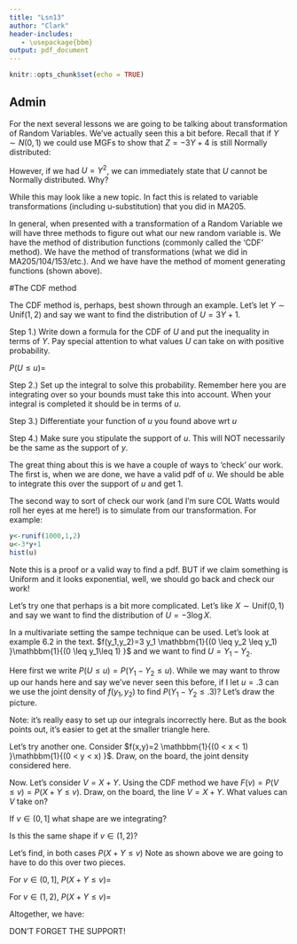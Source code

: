 ```yaml
---
title: "Lsn13"
author: "Clark"
header-includes:
   - \usepackage{bbm}
output: pdf_document
---
```


```r
knitr::opts_chunk$set(echo = TRUE)
```

## Admin

For the next several lessons we are going to be talking about transformation of Random Variables.  We've actually seen this a bit before.  Recall that if $Y \sim N(0,1)$ we could use MGFs to show that $Z=-3Y+4$ is still Normally distributed:

\vspace{1.in}
However, if we had $U=Y^2$, we can immediately state that $U$ cannot be Normally distributed.  Why?

\vspace{1.in}

While this may look like a new topic.  In fact this is related to variable transformations (including u-substitution) that you did in MA205.

In general, when presented with a transformation of a Random Variable we will have three methods to figure out what our new random variable is.  We have the method of distribution functions (commonly called the 'CDF' method).  We have the method of transformations (what we did in MA205/104/153/etc.).  And we have have the method of moment generating functions (shown above).  

#The CDF method

The CDF method is, perhaps, best shown through an example.  Let's let $Y \sim \mbox{Unif} (1,2)$ and say we want to find the distribution of $U=3Y+1$.  

Step 1.)  Write down a formula for the CDF of $U$ and put the inequality in terms of $Y$.  Pay special attention to what values $U$ can take on with positive probability.

$P(U \leq u)$=

\vspace{.4in}

Step 2.)  Set up the integral to solve this probability.  Remember here you are integrating over \textbf{y} so your bounds must take this into account.  When your integral is completed it should \textit{only} be in terms of $u$.

\vspace{.4in}

Step 3.) Differentiate your function of $u$ you found above wrt $u$

\vspace{.5in}

Step 4.)  Make sure you stipulate the support of $u$.  This will NOT necessarily be the same as the support of $y$.

\vspace{.5in}

The great thing about this is we have a couple of ways to 'check' our work.  The first is, when we are done, we have a valid pdf of $u$.  We should be able to integrate this over the support of $u$ and get 1.

The second way to sort of check our work (and I'm sure COL Watts would roll her eyes at me here!) is to simulate from our transformation.  For example:

```r
y<-runif(1000,1,2)
u<-3*y+1
hist(u)
```

Note this is \textbf{NOT} a proof or a valid way to find a pdf.  BUT if we claim something is Uniform and it looks exponential, well, we should go back and check our work!

Let's try one that perhaps is a bit more complicated.  Let's like $X \sim \mbox{Unif} (0,1)$ and say we want to find the distribution of $U= -3 \log X$.  

\vspace{3.in}

In a multivariate setting the sampe technique can be used.  Let's look at example 6.2 in the text.  $f(y_1,y_2)=3 y_1 \mathbbm{1}{(0 \leq y_2 \leq y_1) }\mathbbm{1}{(0 \leq y_1\leq 1) }$ and we want to find $U=Y_1 - Y_2$.  

Here first we write $P(U \leq u)=P(Y_1 - Y_2 \leq u)$.  While we may want to throw up our hands here and say we've never seen this before, if I let $u=.3$ can we use the joint density of $f(y_1,y_2)$ to find $P(Y_1 - Y_2 \leq .3)$?  Let's draw the picture.

\vspace{4.in}

Note: it's really easy to set up our integrals incorrectly here.  But as the book points out, it's easier to get at the smaller triangle here.

Let's try another one.  Consider $f(x,y)=2 \mathbbm{1}{(0 < x < 1) }\mathbbm{1}{(0 < y < x) }$.  Draw, on the board, the joint density considered here.  

\vspace{3.in}

Now.  Let's consider $V=X+Y$.  Using the CDF method we have $F(v) = P(V \leq v)=P(X+Y \leq v)$.  Draw, on the board, the line $V=X+Y$.  What values can $V$ take on?

\vspace{1.in}

If $v \in (0,1]$ what shape are we integrating?

\vspace{2.in}

Is this the same shape if $v \in (1,2)$?  

Let's find, in both cases $P(X+Y \leq v)$  Note as shown above we are going to have to do this over two pieces.

For $v \in (0,1]$, $P(X+Y \leq v)=$

\vspace{2.in}

For $v \in (1,2)$, $P(X+Y \leq v)=$

Altogether, we have:

\vspace{2.in}

DON'T FORGET THE SUPPORT!